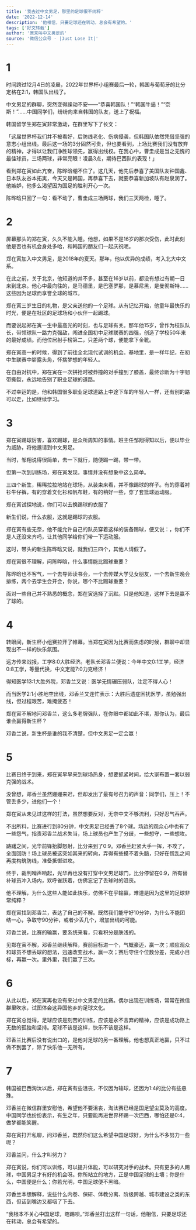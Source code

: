 ```yaml
---
title: '我去过中文男足，那里的足球很不纯粹'
date: '2022-12-14'
description: '他相信，只要足球还在转动，总会有希望的。'
tags: ['好文转载']
author: '原来叫中文男足的'
source: '微信公众号 - |Just Lose It|'
---
```


# 1

时间跨过12月4日的凌晨，2022年世界杯小组赛最后一轮，韩国与葡萄牙的比分定格在2:1，韩国队出线了。

中文男足的群聊，突然变得躁动不安——“恭喜韩国队！”“韩国牛逼！”“奈斯！”……中国同学们，纷纷向来自韩国的队友，送上了祝福。

韩国留学生郑在寅非常激动，在群里写下了长文：

「这届世界杯我们并不被看好，后防线老化、伤病侵袭，但韩国队依然凭借坚强的意志小组出线。最后这一场的3分固然可贵，但也要看到，上场比赛我们没有放弃的精神，才得以让我们净胜球领先，赢得出线权。在我心中，曹圭成是当之无愧的最佳球员，三场两球，非常亮眼！凌晨3点，期待巴西队的表现！」

看到郑在寅如此亢奋，陈晔晗绷不住了。这几天，他先后恭喜了美国队友钟国鑫、日本队友谷本拓実，今天又是韩国，再恭喜下去，就要恭喜新加坡队有赵泉润了。他嫉妒，他多么渴望因为国足的胜利开心一次。

陈晔晗只回了一句：看不动了，曹圭成三场两球，我们三天两检，睡了。

# 2

屏幕那头的郑在寅，久久不能入睡。他想，如果不是16岁的那次受伤，此时此刻他是否也有机会身处多哈，和韩国的朋友们一起庆祝呢。

郑在寅加入中文男足，是2018年的夏天。那年，他以优异的成绩，考入北大中文系。

在此之前，关于北京，他知道的并不多，甚至在16岁以前，都没有想过有朝一日来到北京。他心中最向往的，是马德里，是巴塞罗那，是慕尼黑，是曼彻斯特……这些因为足球而享誉全球的城市。

郑在寅三岁生日的礼物，是父亲送他的一个足球。从有记忆开始，他童年最快乐的时光，便是在社区的足球场和小伙伴一起踢球。

而要说起郑在寅一生中最高光的时刻，也与足球有关。那年他15岁，曾作为校队队长，带领球队一路力克强敌，闯进全国初中足球联赛的四强，创造了学校50年来的最好成绩。而他位居射手榜第二，只差两个球，便能拿下金靴。

郑在寅高一的时候，得到了前往全北现代试训的机会。基地里，是一样年纪，在初中生联赛中崭露头角，怀揣梦想的年轻人。

在自由对抗中，郑在寅在一次拼抢时被莽撞的对手撞到了膝盖，最终诊断为十字韧带撕裂，永远地告别了职业足球的道路。

不过幸运的是，他和韩国很多职业足球道路上中途下车的年轻人一样，还有别的路可以走，比如继续学习。

# 3

郑在寅踢球厉害，喜欢踢球，是众所周知的事情。班主任邹翔得知以后，便以毕业为威胁，将他邀请到中文男足。

当时，邹翔说得很简单，去一下就行，随便踢一踢，带一带。

但第一次到训练场，郑在寅发现，事情并没有想象中这么简单。

三四个新生，稀稀拉拉地站在球场，从装束来看，并不像踢球的样子。有的穿着衬衫牛仔裤，有的穿着文化衫和帆布鞋，有的稍好一些，穿了套篮球运动服。

郑在寅试探地说，你们可以去换踢球的衣服了

新生们说，什么衣服，这就是踢球的衣服。

郑在寅有些无奈，他不能允许自己的队员穿着这样的装备踢球，便又说：，你们不是人还没来齐吗，让其他同学给你们带一下运动服。

这时，带头的新生陈晔晗又说，就我们三四个，其他人请假了。

郑在寅很不理解，问陈晔晗，什么事情能比踢球重要？

陈晔晗也不客气，一个去导师读书会，一个去传媒大学见女朋友，一个去新生晚会排练，两个去学生会开会，你说，哪个不比踢球重要？

面对一些自己并不熟悉的概念，郑在寅选择了沉默。只是他知道，这样下去是赢不了球的。

# 4

转眼间，新生杯小组赛拉开了帷幕。当郑在寅因为比赛而焦虑的时候，群聊中却显现出不一样的快乐氛围。

远方传来战报，工学8:0大胜经济。老队长邓香兰便说：今年中文0:1工学，经济0:8工学，等量代换，中文定能7:0力克经济！

得知医学13:1大胜外院，邓香兰又说：医学无情碾压弱队，注定不得人心！

而当医学2:1小胜地空出线，邓香兰又连忙表示：大胜后遗症困扰医学，虽勉强出线，但过程艰苦，难掩疲态！

郑在寅不解地问邓香兰，这么多老牌强队，在你眼中都如此不堪，那你认为，最后谁会赢得新生杯？

邓香兰说，新生杯是谁的我不清楚，但中文男足一定会赢！

# 5

比赛日终于到来，郑在寅早早来到球场热身，想要抓紧时间，给大家布置一套以弱克强的战术。

没曾想，邓香兰虽然姗姗来迟，但却发出了最有号召力的声音：同学们，压上！不管丢多少，进他们一个！

郑在寅从未见过这样的打法，虽然想要反对，无奈中文不够流利，只好忍气吞声。

不出所料，比赛进行到80分钟，中文男足已经丢了8个球。场边的观众心中也有了一些怨气，指责邓香兰战术失当，场上球员也产生了分歧，一些想守，一些想攻。

踌躇之间，光华前锋抬脚怒射，比分来到了0:9。邓香兰赶紧大手一挥，不攻了，全面回防！场上球员被这突如其来的转向，弄得有些摸不着头脑，只好在慌乱之间再度构筑防线，准备抵御进攻。

终于，裁判哨声响起，光华再也没有打穿中文男足球门，比分停留在0:9，所有替补球员冲入场内，欢呼雀跃着，仿佛忘记了丢球时的沮丧。

他不理解，为什么这些人能如此快乐，仿佛不在乎输赢，难道是因为这里的足球非常纯粹？

郑在寅找到邓香兰，表达了自己的不解。既然我们能守好10分钟，为什么不能团结一心，争取守90分钟，或者少丢几个，增加出线的可能。

邓香兰说，比赛的输赢，要系统来看，只看积分是肤浅的。

见郑在寅不解，邓香兰继续解释，赛前目标进一个，气概豪迈，赢一次；顺应观众和球员不想丢球的想法，迅速改变战术，赢一次；赛后守住个位数分差，完成小目标，再赢一次。里外里，我们赢了三次。

# 6

从此以后，郑在寅再也没有来过中文男足的比赛。偶尔出现在训练场，常常在微信群里吹水，试图体会这异国他乡的足球文化。

郑在寅总觉得，足球应该是刻苦的训练，应该是永不言弃的精神，应该是成功路上无数的孤独和坚持。足球不该是这样，快乐不该是这样。

邓香兰比赛后没有说出口的，是他对足球的另一番理解。他也想真正地赢，只不过做不到罢了，除了快乐他一无所有。

# 7

韩国被巴西淘汰以后，郑在寅有些沮丧，不仅因为输球，还因为1:4的比分有些悬殊。

邓香兰在微信群里安慰他，希望他不要沮丧，淘汰赛已经是国足望尘莫及的高度。中国同学也纷纷表示，有生之年，只要能再进世界杯踢一次巴西，哪怕还是0:4，做梦都能笑醒。

郑在寅打开私聊，问邓香兰，既然你们这么希望中国足球好，为什么不多努力一些呢？

邓香兰问，什么才叫努力？

郑在寅说，你们可以训练，可以提升体能，可以研究对手的战术。只有更多的人踢球，中国男足才有好的机会呀。你所站立的地方，正是中国足球的土壤；你是什么，中国便是什么；你若光明，中国足球便不黑暗。

邓香兰本想解释，说些什么内卷、保研、体教分离、阶级跨越、城市建设之类的东西，但话到嘴边又都咽了下去。

“我根本不关心中国足球，瞎踢呗。”邓香兰打出这样一句话，他相信，只要足球还在转动，总会有希望的。

